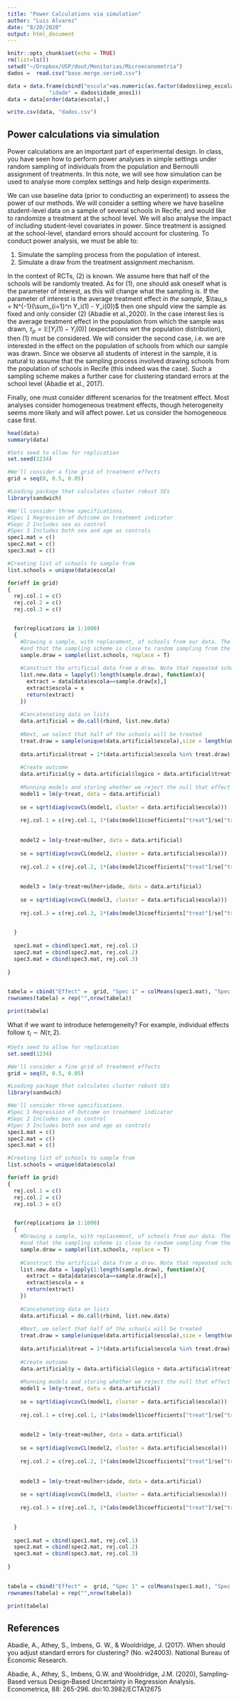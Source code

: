 ```yaml
---
title: "Power Calculations via simulation"
author: "Luis Alvarez"
date: "8/20/2020"
output: html_document
---
```


```r
knitr::opts_chunk$set(echo = TRUE)
rm(list=ls())
setwd("~/Dropbox/USP/dout/Monitorias/Microeconometria")
dados =  read.csv("base.merge.serie0.csv")

data = data.frame(cbind("escola"=as.numeric(as.factor(dados$inep_escola1)), "aluno" = 1:nrow(dados), "logico" = as.vector(scale(dados$prop_logico_perc1)), "mulher" = dados$mulher1,
             "idade" = dados$idade_anos1))
data = data[order(data$escola),]

write.csv(data, "dados.csv")
```

## Power calculations via simulation

Power calculations are an important part of experimental design. In class, you have seen how to perform power analyses in simple settings under random sampling of individuals from the population and Bernoulli assignment of treatments. In this note, we will see how simulation can be used to analyse more complex settings and help design experiments.

We can use baseline data (prior to conducting an experiment) to assess the power of our methods. We will consider a setting where we have baseline student-level data on a sample of several schools in Recife; and would like to randomize a treatment at the school level. We will also analyse the impact of including student-level covariates in power. Since treatment is assigned at the school-level, standard errors should account for clustering. To conduct power analysis, we must be able to:

1) Simulate the sampling process from the population of interest.
2) Simulate a draw from the treatment assignment mechanism.

In the context of RCTs, (2) is known. We assume here that half of the schools will be randomly treated. As for (1), one should ask oneself what is the parameter of interest, as this will change what the sampling is. If the parameter of interest is the average treatment effect *in the sample*, $\tau_s = N^{-1}(\sum_{i=1}^n Y_i(1) - Y_i(0))$ then one shpuld view the sample as fixed and only consider (2) (Abadie et al.,2020). In the case interest lies is the average treatment effect in the population from which the sample was drawn, $\tau_p = \mathbb{E}[Y_i(1)- Y_i(0)]$ (expectations wrt the population distribution), then (1) must be considered. We will consider the second case, i.e. we are interested in the effect on the population of schools from which our sample was drawn. Since we observe all students of interest in the sample, it is natural to assume that the sampling process involved drawing schools from the population of schools in Recife (this indeed was the case). Such a sampling scheme makes a further case for clustering standard errors at the school level (Abadie et al., 2017).


Finally, one must consider different scenarios for the treatment effect. Most analyses consider homogeneous treatment effects, though heterogeneity seems more likely and will affect power. Let us consider the homogeneous case first.

```r
head(data)
summary(data)
```


```r
#Sets seed to allow for replication
set.seed(1234)

#We'll consider a fine grid of treatment effects
grid = seq(0, 0.5, 0.05)

#Loading package that calculates cluster robust SEs
library(sandwich)

#We'll consider three specifications.
#Spec 1 Regression of Outcome on treatment indicator
#Sepc 2 Includes sex as control
#Spec 3 Includes both sex and age as controls
spec1.mat = c()
spec2.mat = c()
spec3.mat = c()

#Creating list of schools to sample from
list.schools = unique(data$escola)

for(eff in grid)
{
  rej.col.1 = c()
  rej.col.2 = c()
  rej.col.3 = c()


  for(replications in 1:1000)
  {
    #Drawing a sample, with replacement, of schools from our data. The idea here is that our sample well approximates the population distribution.
    #and that the sampling scheme is close to random sampling from the population of interest. 
    sample.draw = sample(list.schools, replace = T)
    
    #Construct the artificial data from a draw. Note that repeated schools should be treated as distinct so as to mimic random sampling.
    list.new.data = lapply(1:length(sample.draw), function(x){
      extract = data[data$escola==sample.draw[x],]
      extract$escola = x
      return(extract)
    })
    
    #Concatenating data on lists
    data.artificial = do.call(rbind, list.new.data)
    
    #Next, we select that half of the schools will be treated
    treat.draw = sample(unique(data.artificial$escola),size = length(unique(data.artificial$escola))/2, replace = F)
    
    data.artificial$treat = 1*(data.artificial$escola %in% treat.draw)
    
    #Create outcome
    data.artificial$y = data.artificial$logico + data.artificial$treat*eff
    
    #Running models and storing whether we reject the null that effect is 0
    model1 = lm(y~treat, data = data.artificial)
    
    se = sqrt(diag(vcovCL(model1, cluster = data.artificial$escola)))
    
    rej.col.1 = c(rej.col.1, 1*(abs(model1$coefficients["treat"]/se["treat"]) > qnorm(0.975) ))
    
    
    model2 = lm(y~treat+mulher, data = data.artificial)
    
    se = sqrt(diag(vcovCL(model2, cluster = data.artificial$escola)))
    
    rej.col.2 = c(rej.col.2, 1*(abs(model2$coefficients["treat"]/se["treat"]) > qnorm(0.975) ))
    
    
    model3 = lm(y~treat+mulher+idade, data = data.artificial)
    
    se = sqrt(diag(vcovCL(model3, cluster = data.artificial$escola)))
    
    rej.col.3 = c(rej.col.3, 1*(abs(model3$coefficients["treat"]/se["treat"]) > qnorm(0.975) ))

    
  }
  
  spec1.mat = cbind(spec1.mat, rej.col.1)
  spec2.mat = cbind(spec2.mat, rej.col.2)
  spec3.mat = cbind(spec3.mat, rej.col.3)
  
}

  
tabela = cbind("Effect" =  grid, "Spec 1" = colMeans(spec1.mat), "Spec 2" = colMeans(spec2.mat), "Spec 3" = colMeans(spec3.mat))
rownames(tabela) = rep("",nrow(tabela))

print(tabela)

```

What if we want to introduce heterogeneity? For example, individual effects follow $\tau_i \sim N(\tau, 2)$.


```r
#Sets seed to allow for replication
set.seed(1234)

#We'll consider a fine grid of treatment effects
grid = seq(0, 0.5, 0.05)

#Loading package that calculates cluster robust SEs
library(sandwich)

#We'll consider three specifications.
#Spec 1 Regression of Outcome on treatment indicator
#Sepc 2 Includes sex as control
#Spec 3 Includes both sex and age as controls
spec1.mat = c()
spec2.mat = c()
spec3.mat = c()

#Creating list of schools to sample from
list.schools = unique(data$escola)

for(eff in grid)
{
  rej.col.1 = c()
  rej.col.2 = c()
  rej.col.3 = c()


  for(replications in 1:1000)
  {
    #Drawing a sample, with replacement, of schools from our data. The idea here is that our sample well approximates the population distribution.
    #and that the sampling scheme is close to random sampling from the population of interest. 
    sample.draw = sample(list.schools, replace = T)
    
    #Construct the artificial data from a draw. Note that repeated schools should be treated as distinct so as to mimic random sampling.
    list.new.data = lapply(1:length(sample.draw), function(x){
      extract = data[data$escola==sample.draw[x],]
      extract$escola = x
      return(extract)
    })
    
    #Concatenating data on lists
    data.artificial = do.call(rbind, list.new.data)
    
    #Next, we select that half of the schools will be treated
    treat.draw = sample(unique(data.artificial$escola),size = length(unique(data.artificial$escola))/2, replace = F)
    
    data.artificial$treat = 1*(data.artificial$escola %in% treat.draw)
    
    #Create outcome
    data.artificial$y = data.artificial$logico + data.artificial$treat*rnorm(nrow(data.artificial), mean = eff, sd = sqrt(2))
    
    #Running models and storing whether we reject the null that effect is 0
    model1 = lm(y~treat, data = data.artificial)
    
    se = sqrt(diag(vcovCL(model1, cluster = data.artificial$escola)))
    
    rej.col.1 = c(rej.col.1, 1*(abs(model1$coefficients["treat"]/se["treat"]) > qnorm(0.975) ))
    
    
    model2 = lm(y~treat+mulher, data = data.artificial)
    
    se = sqrt(diag(vcovCL(model2, cluster = data.artificial$escola)))
    
    rej.col.2 = c(rej.col.2, 1*(abs(model2$coefficients["treat"]/se["treat"]) > qnorm(0.975) ))
    
    
    model3 = lm(y~treat+mulher+idade, data = data.artificial)
    
    se = sqrt(diag(vcovCL(model3, cluster = data.artificial$escola)))
    
    rej.col.3 = c(rej.col.3, 1*(abs(model3$coefficients["treat"]/se["treat"]) > qnorm(0.975) ))

    
  }
  
  spec1.mat = cbind(spec1.mat, rej.col.1)
  spec2.mat = cbind(spec2.mat, rej.col.2)
  spec3.mat = cbind(spec3.mat, rej.col.3)
  
}

  
tabela = cbind("Effect" =  grid, "Spec 1" = colMeans(spec1.mat), "Spec 2" = colMeans(spec2.mat), "Spec 3" = colMeans(spec3.mat))
rownames(tabela) = rep("",nrow(tabela))

print(tabela)
```

## References

Abadie, A., Athey, S., Imbens, G. W., & Wooldridge, J. (2017). When should you adjust standard errors for clustering? (No. w24003). National Bureau of Economic Research.

Abadie, A., Athey, S., Imbens, G.W. and Wooldridge, J.M. (2020), Sampling‐Based versus Design‐Based Uncertainty in Regression Analysis. Econometrica, 88: 265-296. doi:10.3982/ECTA12675
